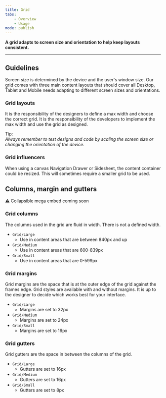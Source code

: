 ```yaml
---
title: Grid
tabs:
    - Overview
    - Usage
mode: publish
---
```



**A grid adapts to screen size and orientation to help keep layouts consistent.**
<!--One to two sentences as an introduction to the component-->

***

## Guidelines
<!--List how to use it, sizes, widths, grid interactions, color allowances -->


Screen size is determined by the device and the user's window size. Our grid comes with three main content layouts that should cover all Desktop, Tablet and Mobile needs adapting to different screen sizes and orientations.


### Grid layouts

It is the responsibility of the designers to define a max width and choose the correct grid. 
It is the responsibility of the developers to implement the max width and use the grid as designed. 

Tip:  
_Always remember to test designs and code by scaling the screen size or changing the orientation of the device._


### Grid influencers

When using a canvas Navigation Drawer or Sidesheet, the content container could be resized. 
This will sometimes require a smaller grid to be used.  


## Columns, margin and gutters 

:warning: Collapsible mega embed coming soon


### Grid columns

The columns used in the grid are fluid in width. There is not a defined width. 

- `Grid/Large`  
    - Use in content areas that are between 840px and up
- `Grid/Medium`  
    - Use in content areas that are 600-839px
- `Grid/Small`  
    - Use in content areas that are 0-599px

### Grid margins

Grid margins are the space that is at the outer edge of the grid against the frames edge. 
Grid styles are available with and without margins. 
It is up to the designer to decide which works best for your interface.  

- `Grid/Large`  
    - Margins are set to 32px
- `Grid/Medium`  
    - Margins are set to 24px
- `Grid/Small`  
    - Margins are set to 16px


### Grid gutters

Grid gutters are the space in between the columns of the grid. 

- `Grid/Large`  
    - Gutters are set to 16px
- `Grid/Medium`  
    - Gutters are set to 16px
- `Grid/Small`  
    - Gutters are set to 8px
